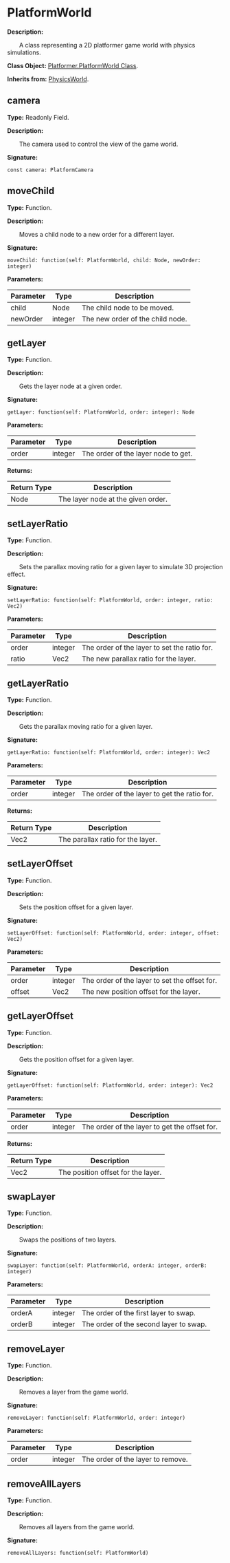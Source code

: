 # PlatformWorld

**Description:**

&emsp;&emsp;A class representing a 2D platformer game world with physics simulations.

**Class Object:** [Platformer.PlatformWorld Class](/docs/api/Class%20Object/Platformer/PlatformWorld).

**Inherits from:** [PhysicsWorld](/docs/api/Class/PhysicsWorld).

## camera

**Type:** Readonly Field.

**Description:**

&emsp;&emsp;The camera used to control the view of the game world.

**Signature:**
```tl
const camera: PlatformCamera
```

## moveChild

**Type:** Function.

**Description:**

&emsp;&emsp;Moves a child node to a new order for a different layer.

**Signature:**
```tl
moveChild: function(self: PlatformWorld, child: Node, newOrder: integer)
```

**Parameters:**

| Parameter | Type | Description |
| --- | --- | --- |
| child | Node | The child node to be moved. |
| newOrder | integer | The new order of the child node. |

## getLayer

**Type:** Function.

**Description:**

&emsp;&emsp;Gets the layer node at a given order.

**Signature:**
```tl
getLayer: function(self: PlatformWorld, order: integer): Node
```

**Parameters:**

| Parameter | Type | Description |
| --- | --- | --- |
| order | integer | The order of the layer node to get. |

**Returns:**

| Return Type | Description |
| --- | --- |
| Node | The layer node at the given order. |

## setLayerRatio

**Type:** Function.

**Description:**

&emsp;&emsp;Sets the parallax moving ratio for a given layer to simulate 3D projection effect.

**Signature:**
```tl
setLayerRatio: function(self: PlatformWorld, order: integer, ratio: Vec2)
```

**Parameters:**

| Parameter | Type | Description |
| --- | --- | --- |
| order | integer | The order of the layer to set the ratio for. |
| ratio | Vec2 | The new parallax ratio for the layer. |

## getLayerRatio

**Type:** Function.

**Description:**

&emsp;&emsp;Gets the parallax moving ratio for a given layer.

**Signature:**
```tl
getLayerRatio: function(self: PlatformWorld, order: integer): Vec2
```

**Parameters:**

| Parameter | Type | Description |
| --- | --- | --- |
| order | integer | The order of the layer to get the ratio for. |

**Returns:**

| Return Type | Description |
| --- | --- |
| Vec2 | The parallax ratio for the layer. |

## setLayerOffset

**Type:** Function.

**Description:**

&emsp;&emsp;Sets the position offset for a given layer.

**Signature:**
```tl
setLayerOffset: function(self: PlatformWorld, order: integer, offset: Vec2)
```

**Parameters:**

| Parameter | Type | Description |
| --- | --- | --- |
| order | integer | The order of the layer to set the offset for. |
| offset | Vec2 | The new position offset for the layer. |

## getLayerOffset

**Type:** Function.

**Description:**

&emsp;&emsp;Gets the position offset for a given layer.

**Signature:**
```tl
getLayerOffset: function(self: PlatformWorld, order: integer): Vec2
```

**Parameters:**

| Parameter | Type | Description |
| --- | --- | --- |
| order | integer | The order of the layer to get the offset for. |

**Returns:**

| Return Type | Description |
| --- | --- |
| Vec2 | The position offset for the layer. |

## swapLayer

**Type:** Function.

**Description:**

&emsp;&emsp;Swaps the positions of two layers.

**Signature:**
```tl
swapLayer: function(self: PlatformWorld, orderA: integer, orderB: integer)
```

**Parameters:**

| Parameter | Type | Description |
| --- | --- | --- |
| orderA | integer | The order of the first layer to swap. |
| orderB | integer | The order of the second layer to swap. |

## removeLayer

**Type:** Function.

**Description:**

&emsp;&emsp;Removes a layer from the game world.

**Signature:**
```tl
removeLayer: function(self: PlatformWorld, order: integer)
```

**Parameters:**

| Parameter | Type | Description |
| --- | --- | --- |
| order | integer | The order of the layer to remove. |

## removeAllLayers

**Type:** Function.

**Description:**

&emsp;&emsp;Removes all layers from the game world.

**Signature:**
```tl
removeAllLayers: function(self: PlatformWorld)
```